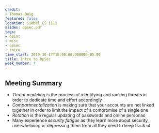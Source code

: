 ```yaml
---
credit:
- Thomas Quig
featured: false
location: Siebel CS 1111
slides: opsec.pdf
tags:
- osint
- misc
- opsec
- intro
time_start: 2019-10-17T18:00:00.000000-05:00
title: Intro to OpSec
week_number: 7
---
```

## Meeting Summary
- *Threat modeling* is the process of identifying and ranking threats in order to dedicate time and effort accordingly
- *Compartmentalization* is making sure that your accounts are not linked together in order to limit the impact of a compromise of a single one
- *Rotation* is the regular updating of passwords and online personas
- Many experience *security fatigue* as they learn more about security, overwhelming or depressing them from all they need to keep track of